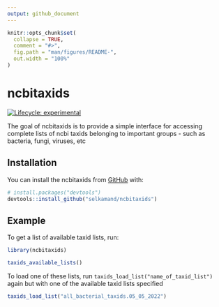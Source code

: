 ```yaml
---
output: github_document
---
```


<!-- README.md is generated from README.Rmd. Please edit that file -->

```r
knitr::opts_chunk$set(
  collapse = TRUE,
  comment = "#>",
  fig.path = "man/figures/README-",
  out.width = "100%"
)
```

# ncbitaxids

<!-- badges: start -->
[![Lifecycle: experimental](https://img.shields.io/badge/lifecycle-experimental-orange.svg)](https://lifecycle.r-lib.org/articles/stages.html#experimental)
<!-- badges: end -->

The goal of ncbitaxids is to provide a simple interface for accessing complete lists of ncbi taxids belonging to important groups - such as bacteria, fungi, viruses, etc

## Installation

You can install the ncbitaxids from [GitHub](https://github.com/selkamand/ncbitaxids) with:

``` r
# install.packages("devtools")
devtools::install_github("selkamand/ncbitaxids")
```
## Example

To get a list of available taxid lists, run:

```r
library(ncbitaxids)

taxids_available_lists()
```

To load one of these lists, run `taxids_load_list("name_of_taxid_list")` again but with one of the available taxid lists specified

```r
taxids_load_list("all_bacterial_taxids.05_05_2022")
```

